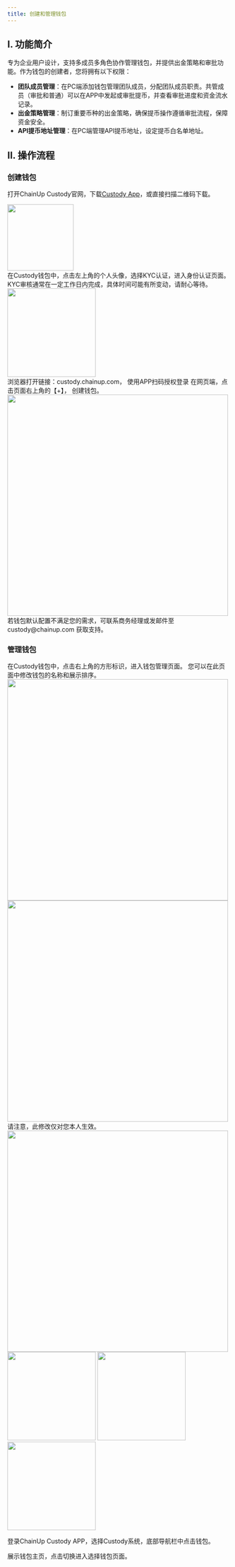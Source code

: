 ```yaml
---
title: 创建和管理钱包
---
```

## I. 功能简介

专为企业用户设计，支持多成员多角色协作管理钱包，并提供出金策略和审批功能。作为钱包的创建者，您将拥有以下权限：

- **团队成员管理**：在PC端添加钱包管理团队成员，分配团队成员职责。共管成员（审批和普通）可以在APP中发起或审批提币，并查看审批进度和资金流水记录。
- **出金策略管理**：制订重要币种的出金策略，确保提币操作遵循审批流程，保障资金安全。
- **API提币地址管理**：在PC端管理API提币地址，设定提币白名单地址。

## II. 操作流程

### 创建钱包

打开ChainUp Custody官网，下载[Custody App](https://custody.chainup.com/download/)，或直接扫描二维码下载。
   

<div className="w-full flex items-center justify-center">
    <img src="/images/quickstart/download2.png" width="150"/>
</div>

<Steps>

<Step title="完成KYC认证">
 在Custody钱包中，点击左上角的个人头像，选择KYC认证，进入身份认证页面。
 KYC审核通常在一定工作日内完成，具体时间可能有所变动，请耐心等待。
    <div className="w-full flex items-center justify-center">
    <img src="/images/custody-guide/sercuity.png" width="200"/>
</div>
</Step>


<Step title="登录PC 端">
浏览器打开链接：custody.chainup.com， 使用APP扫码授权登录
</Step>

<Step title="创建钱包">
在网页端，点击页面右上角的【+】， 创建钱包。 

<div className="w-full flex items-center justify-center"> 
<img src="/images/custody-guide/create1.png" width="500"/>
</div>
</Step>

<Note>
若钱包默认配置不满足您的需求，可联系商务经理或发邮件至custody@chainup.com 获取支持。
</Note>

</Steps>

### 管理钱包

<Steps>

<Step title="钱包管理页面">
 在Custody钱包中，点击右上角的方形标识，进入钱包管理页面。 您可以在此页面中修改钱包的名称和展示排序。
<div className="w-full flex items-center justify-center">
<CardGroup cols={2}>
    <img src="/images/custody-guide/create2.png" width="500"/>
    <img src="/images/custody-guide/create3.png" width="500"/>
</CardGroup>
</div>
</Step>

<Step title="修改钱包备注名">
请注意，此修改仅对您本人生效。
<div className="w-full flex items-center justify-center"> 
    <img src="/images/custody-guide/create4.png" width="500"/></div>
</Step>

<Step title="在APP中切换钱包">
<div className="w-full flex items-center justify-center">
    <CardGroup cols={3}>
        <img src="/images/quickstart/login2_cn.png" width="200"/>
        <img src="/images/quickstart/login-wallet1_cn.png" width="200"/>
        <img src="/images/quickstart/login-wallet2_cn.png" width="200"/>
    </CardGroup>
</div>

登录ChainUp Custody APP，选择Custody系统，底部导航栏中点击钱包。

展示钱包主页，点击切换进入选择钱包页面。

</Step>
</Steps>